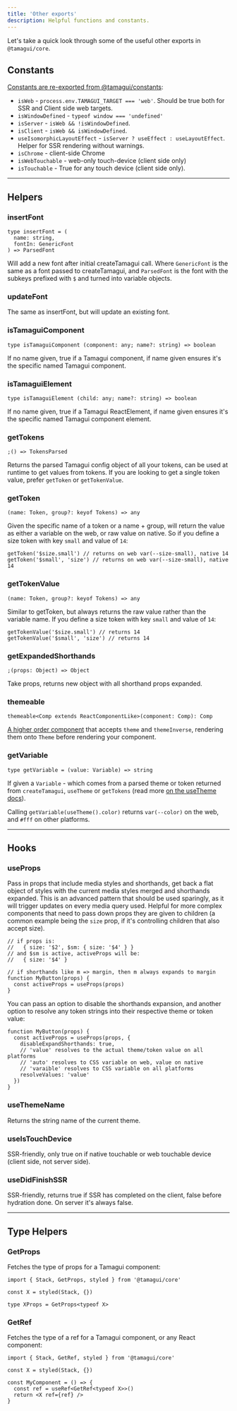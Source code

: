 ```yaml
---
title: 'Other exports'
description: Helpful functions and constants.
---
```


Let's take a quick look through some of the useful other exports in `@tamagui/core`.

## Constants

[Constants are re-exported from @tamagui/constants](https://github.com/tamagui/tamagui/blob/master/packages/constants/src/index.ts):

- `isWeb` - `process.env.TAMAGUI_TARGET === 'web'`. Should be true both for SSR and Client side web targets.
- `isWindowDefined` - `typeof window === 'undefined'`
- `isServer` - `isWeb && !isWindowDefined`.
- `isClient` - `isWeb && isWindowDefined`.
- `useIsomorphicLayoutEffect` - `isServer ? useEffect : useLayoutEffect`. Helper for SSR rendering without warnings.
- `isChrome` - client-side Chrome
- `isWebTouchable` - web-only touch-device (client side only)
- `isTouchable` - True for any touch device (client side only).

---

## Helpers

### insertFont

```tsx
type insertFont = (
  name: string,
  fontIn: GenericFont
) => ParsedFont
```

Will add a new font after initial createTamagui call. Where `GenericFont` is the same as a font passed to createTamagui, and `ParsedFont` is the font with the subkeys prefixed with `$` and turned into variable objects.

### updateFont

The same as insertFont, but will update an existing font.

### isTamaguiComponent

```tsx
type isTamaguiComponent (component: any; name?: string) => boolean
```

If no name given, true if a Tamagui component, if name given ensures it's the specific named Tamagui component.

### isTamaguiElement

```tsx
type isTamaguiElement (child: any; name?: string) => boolean
```

If no name given, true if a Tamagui ReactElement, if name given ensures it's the specific named Tamagui component element.

### getTokens

```tsx
;() => TokensParsed
```

Returns the parsed Tamagui config object of all your tokens, can be used at runtime to get values from tokens. If you are looking to get a single token value, prefer `getToken` or `getTokenValue`.

### getToken

```tsx
(name: Token, group?: keyof Tokens) => any
```

Given the specific name of a token or a name + group, will return the value as either a variable on the web, or raw value on native. So if you define a size token with key `small` and value of `14`:

```tsx
getToken('$size.small') // returns on web var(--size-small), native 14
getToken('$small', 'size') // returns on web var(--size-small), native 14
```

### getTokenValue

```tsx
(name: Token, group?: keyof Tokens) => any
```

Similar to getToken, but always returns the raw value rather than the variable name. If you define a size token with key `small` and value of `14`:

```tsx
getTokenValue('$size.small') // returns 14
getTokenValue('$small', 'size') // returns 14
```

### getExpandedShorthands

```tsx
;(props: Object) => Object
```

Take props, returns new object with all shorthand props expanded.

### themeable

```tsx
themeable<Comp extends ReactComponentLike>(component: Comp): Comp
```

[A higher order component](https://github.com/tamagui/tamagui/blob/master/packages/core/src/helpers/themeable.tsx) that accepts `theme` and `themeInverse`, rendering them onto `Theme` before rendering your component.

### getVariable

```tsx
type getVariable = (value: Variable) => string
```

If given a `Variable` - which comes from a parsed theme or token returned from `createTamagui`, `useTheme` or `getTokens` (read more [on the useTheme docs](/docs/core/use-theme)).

Calling `getVariable(useTheme().color)` returns `var(--color)` on the web, and `#fff` on other platforms.

---

## Hooks

### useProps

Pass in props that include media styles and shorthands, get back a flat object of styles with the current media styles merged and shorthands expanded. This is an advanced pattern that should be used sparingly, as it will trigger updates on every media query used. Helpful for more complex components that need to pass down props they are given to children (a common example being the `size` prop, if it's controlling children that also accept size).

```tsx
// if props is:
//   { size: '$2', $sm: { size: '$4' } }
// and $sm is active, activeProps will be:
//   { size: '$4' }

// if shorthands like m => margin, then m always expands to margin
function MyButton(props) {
  const activeProps = useProps(props)
}
```

You can pass an option to disable the shorthands expansion, and another option to resolve any token strings into their respective theme or token value:

```tsx
function MyButton(props) {
  const activeProps = useProps(props, {
    disableExpandShorthands: true,
    // 'value' resolves to the actual theme/token value on all platforms
    // 'auto' resolves to CSS variable on web, value on native
    // 'varaible' resolves to CSS variable on all platforms
    resolveValues: 'value'
  })
}
```

### useThemeName

Returns the string name of the current theme.

### useIsTouchDevice

SSR-friendly, only true on if native touchable or web touchable device (client side, not server side).

### useDidFinishSSR

SSR-friendly, returns true if SSR has completed on the client, false before hydration done. On server it's always false.

---

## Type Helpers

### GetProps

Fetches the type of props for a Tamagui component:

```tsx
import { Stack, GetProps, styled } from '@tamagui/core'

const X = styled(Stack, {})

type XProps = GetProps<typeof X>
```

### GetRef

Fetches the type of a ref for a Tamagui component, or any React component:

```tsx
import { Stack, GetRef, styled } from '@tamagui/core'

const X = styled(Stack, {})

const MyComponent = () => {
  const ref = useRef<GetRef<typeof X>>()
  return <X ref={ref} />
}
```
